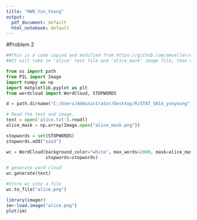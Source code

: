```yaml
---
title: "HW9_Yun_Young"
output:
  pdf_document: default
  html_notebook: default
---
```


#Problem 2
```python

##This is a code copied and modified from https://github.com/amueller/word_cloud
##It will take in 'alice' text file and 'alice_mask' image file, then creates wordcloud

from os import path
from PIL import Image
import numpy as np
import matplotlib.pyplot as plt
from wordcloud import WordCloud, STOPWORDS

d = path.dirname("C:/Users/Administrator/Desktop/R/STAT_5014_yunyoung")

# Read the text and image.
text = open('alice.txt').read()
alice_mask = np.array(Image.open("alice_mask.png"))

stopwords = set(STOPWORDS)
stopwords.add("said")

wc = WordCloud(background_color="white", max_words=2000, mask=alice_mask,
               stopwords=stopwords)

# generate word cloud
wc.generate(text)

#Store wc into a file
wc.to_file("alice.png")

```

```r
library(imager)
im<-load.image("alice.png")
plot(im)
```

